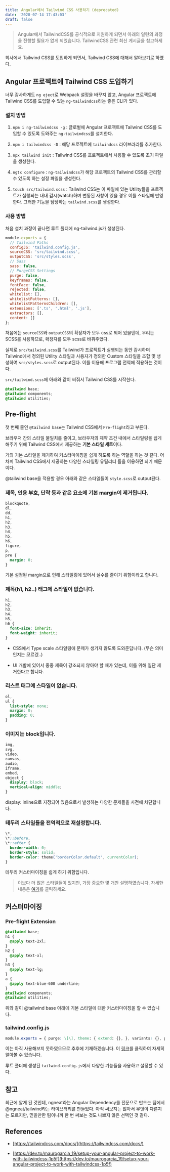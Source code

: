 ```yaml
---
title: Angular에서 Tailwind CSS 사용하기 (deprecated)
date: '2020-07-14 17:43:03'
draft: false
---
```


> Angular에서 TailwindCSS를 공식적으로 지원하게 되면서 아래의 일련의 과정을 진행할 필요가 없게 되었습니다. TailwindCSS 관련 최신 게시글을 참고하세요.

회사에서 Tailwind CSS를 도입하게 되면서, Tailwind CSS에 대해서 알아보기로 하였다.

## Angular 프로젝트에 Tailwind CSS 도입하기

너무 감사하게도 `ng eject`로 Webpack 설정을 바꾸지 않고, Angular 프로젝트에 Tailwind CSS를 도입할 수 있는 `ng-tailwindcss`라는 좋은 CLI가 있다.

### 설치 방법

1.  `npm i ng-tailwindcss -g` : 글로벌에 Angular 프로젝트에 Tailwind CSS를 도입할 수 있도록 도와주는 `ng-tailwindcss`를 설치한다.

2.  `npm i tailwindcss -D` : 해당 프로젝트에 `tailwindcss` 라이브러리를 추가한다.

3.  `npx tailwind init` : Tailwind CSS를 프로젝트에서 사용할 수 있도록 초기 파일을 생성한다.

4.  `ngtx configure` : `ng-tailwindcss`가 해당 프로젝트의 Tailwind CSS를 관리할 수 있도록 하는 설정 파일을 생성한다.

5.  `touch src/tailwind.scss` : Tailwind CSS는 이 파일에 있는 Utility들을 프로젝트가 실행되는 내내 감시(watch)하며 변동된 사항이 있을 경우 이를 스타일에 반영한다. 그러한 기능을 담당하는 `tailwind.scss`를 생성한다.

### 사용 방법

처음 설치 과정이 끝나면 루트 폴더에 ng-tailwind.js가 생성된다.

```js
module.exports = {
  // Tailwind Paths
  configJS: 'tailwind.config.js',
  sourceCSS: 'src/tailwind.scss',
  outputCSS: 'src/styles.scss',
  // Sass
  sass: false,
  // PurgeCSS Settings
  purge: false,
  keyframes: false,
  fontFace: false,
  rejected: false,
  whitelist: [],
  whitelistPatterns: [],
  whitelistPatternsChildren: [],
  extensions: ['.ts', '.html', '.js'],
  extractors: [],
  content: []
};
```

처음에는 `sourceCSS`와 `outputCSS`의 확장자가 모두 css로 되어 있을탠데, 우리는 SCSS를 사용하므로, 확장자를 모두 scss로 바꿔주었다.

실제로 `src/tailwind.scss`를 Tailwind가 프로젝트가 실행되는 동안 감시하며 Tailwind에서 정의된 Utility 스타일과 사용자가 정의한 Custom 스타일을 조합 및 생성하여 `src/styles.scss`로 output된다. 이를 이용해 프로그램 전역에 적용하는 것이다.

`src/tailwind.scss`에 아래와 같이 써줘서 Tailwind CSS를 시작한다.

```css
@tailwind base;
@tailwind components;
@tailwind utilities;
```

## Pre-flight

첫 번째 줄인 `@tailwind base`는 Tailwind CSS에서 `Pre-flight`라고 부른다.

브라우저 간의 스타일 불일치를 줄이고, 브라우저의 제약 조건 내에서 스타일링을 쉽게 해주기 위해 Tailwind CSS에서 제공하는 **기본 스타일 세트**이다.

거의 기본 스타일을 제거하여 커스터마이징을 쉽게 하도록 하는 역할을 하는 것 같다. 어차피 Tailwind CSS에서 제공하는 다양한 스타일링 유틸리티 들을 이용하면 되기 때문이다.

@tailwind base을 적용할 경우 아래와 같은 스타일들이 `style.scss`로 output된다.

### 제목, 인용 부호, 단락 등과 같은 요소에 기본 margin이 제거됩니다.

```css
blockquote,
dl,
dd,
h1,
h2,
h3,
h4,
h5,
h6,
figure,
p,
pre {
  margin: 0;
}
```

기본 설정된 margin으로 인해 스타일링에 있어서 실수를 줄이기 위함이라고 합니다.

### 제목(h1, h2..) 태그에 스타일이 없습니다.

```css
h1,
h2,
h3,
h4,
h5,
h6 {
  font-size: inherit;
  font-weight: inherit;
}
```

- CSS에서 Type scale 스타일링에 문제가 생기지 않도록 도와준답니다. (무슨 의미인지는 모르겠..)

- UI 개발에 있어서 종종 제목이 강조되지 않아야 할 때가 있는데, 이를 위해 일단 제거한다고 합니다.

### 리스트 태그에 스타일이 없습니다.

```css
ol,
ul {
  list-style: none;
  margin: 0;
  padding: 0;
}
```

### 이미지는 block입니다.

```css
img,
svg,
video,
canvas,
audio,
iframe,
embed,
object {
  display: block;
  vertical-align: middle;
}
```

display: inline으로 지정되어 있음으로서 발생하는 다양한 문제들을 사전에 차단합니다.

### 테두리 스타일들을 전역적으로 재설정합니다.

```css
\*,
\*::before,
\*::after {
  border-width: 0;
  border-style: solid;
  border-color: theme('borderColor.default', currentColor);
}
```

테두리 커스터마이징을 쉽게 하기 위함입니다.

> 이보다 더 많은 스타일들이 있지만, 가장 중요한 몇 개만 설명하였습니다. 자세한 내용은 [여기](https://unpkg.com/tailwindcss@1.4.6/dist/base.css)를 클릭하세요.

## 커스터마이징

### Pre-flight Extension

```css
@tailwind base;
h1 {
  @apply text-2xl;
}
h2 {
  @apply text-xl;
}
h3 {
  @apply text-lg;
}
a {
  @apply text-blue-600 underline;
}
@tailwind components;
@tailwind utilities;
```

위와 같이 @tailwind base 아래에 기본 스타일에 대한 커스터마이징을 할 수 있습니다.

### tailwind.config.js

```css
module.exports = { purge: \[\], theme: { extend: {}, }, variants: {}, plugins: \[\], }
```

이는 아직 사용해보지 못하였으므로 추후에 기재하겠습니다. 이 [링크](https://tailwindcss.com/docs/functions-and-directives/#theme)를 클릭하여 자세히 알아볼 수 있습니다.

루트 폴더에 생성된 `tailwind.config.js`에서 다양한 기능들을 사용하고 설정할 수 있다.

## 참고

최근에 알게 된 것인데, ngneat라는 Angular Dependency를 전문으로 만드는 팀에서 @ngneat/tailwind라는 라이브러리를 만들었다.
아직 써보지는 않아서 무엇이 다른지는 모르지만, 믿을만한 팀이니까 한 번 써보는 것도 나쁘지 않은 선택인 것 같다.

## References

- [https://tailwindcss.com/docs/](https://tailwindcss.com/docs/)

- [https://dev.to/maurogarcia_19/setup-your-angular-project-to-work-with-tailwindcss-1p5f](https://dev.to/maurogarcia_19/setup-your-angular-project-to-work-with-tailwindcss-1p5f)
